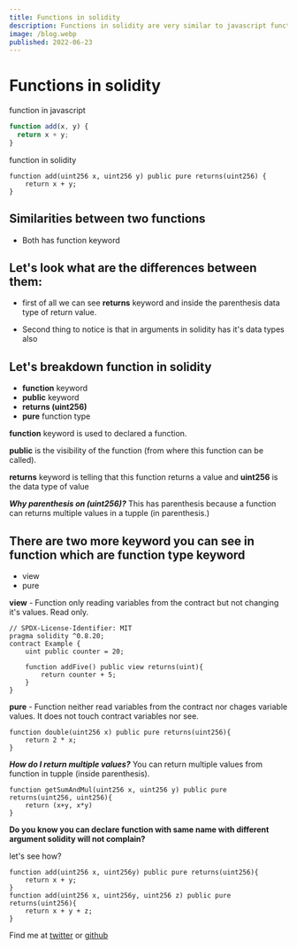 ```yaml
---
title: Functions in solidity
description: Functions in solidity are very similar to javascript function and java.
image: /blog.webp
published: 2022-06-23
---
```


# Functions in solidity

function in javascript

```javascript
function add(x, y) {
  return x + y;
}
```

function in solidity

```solidity
function add(uint256 x, uint256 y) public pure returns(uint256) {
    return x + y;
}
```

## Similarities between two functions

- Both has function keyword

## Let's look what are the differences between them:

- first of all we can see **returns** keyword and inside the parenthesis data type of return value.

- Second thing to notice is that in arguments in solidity has it's data types also

## Let's breakdown function in solidity

- **function** keyword
- **public** keyword
- **returns (uint256)**
- **pure** function type

**function** keyword is used to declared a function.

**public** is the visibility of the function (from where this function can be called).

**returns** keyword is telling that this function returns a value and **uint256** is the data type of value

**_Why parenthesis on (uint256)?_**
This has parenthesis because a function can returns multiple values in a tupple (in parenthesis.)

## There are two more keyword you can see in function which are function type keyword

- view
- pure

**view** - Function only reading variables from the contract but not changing it's values. Read only.

```solidity
// SPDX-License-Identifier: MIT
pragma solidity ^0.8.20;
contract Example {
    uint public counter = 20;

    function addFive() public view returns(uint){
        return counter + 5;
    }
}
```

**pure** - Function neither read variables from the contract nor chages variable values. It does not touch contract variables nor see.

```solidity
function double(uint256 x) public pure returns(uint256){
    return 2 * x;
}
```

**_How do I return multiple values?_**
You can return multiple values from function in tupple (inside parenthesis).

```solidity
function getSumAndMul(uint256 x, uint256 y) public pure returns(uint256, uint256){
    return (x+y, x*y)
}
```

**Do you know you can declare function with same name with different argument solidity will not complain?**

let's see how?

```solidity
function add(uint256 x, uint256y) public pure returns(uint256){
    return x + y;
}
function add(uint256 x, uint256y, uint256 z) public pure returns(uint256){
    return x + y + z;
}
```
Find me at [twitter](https://twitter.com/iamsidar07) or  [github](https://github.com/iamsidar07)

